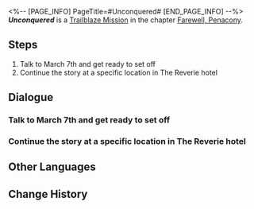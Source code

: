 <%-- [PAGE_INFO]
PageTitle=#Unconquered#
[END_PAGE_INFO] --%>
{{Stub|Dialogue.}}
{{Mission Infobox
|id            = 1034101
|title         = 
|image         = <!--Mission Unconquered.png-->
|type          = Trailblaze
|event_name    = 
|chapter       = Farewell, Penacony
|requirements  = [[Trailblaze Mission]] ''[[And on the Eighth Day]]'' completed
|summary       = The sweet dream of Order has shattered, and the Express Crew's trailblazing expedition at Penacony has come to a close. The Family invited the Express Crew to head to the Radiant Feldspar airship to participate in important talks. Meanwhile, in another corner of Dreamscape, two Stellaron Hunters are also going over their "performance" this time.
|characters    = March 7th; Trailblazer
|startLocation = [[Penacony]] - [[Golden Hour]]
|world         = Penacony
|area          = Golden Hour
|prev          = And on the Eighth Day
|next          = All About Eve
|rewards       = Trailblaze EXP*200; Stellar Jade*30; Traveler's Guide*4; Clock Credits*100; Credit*20,000
}}
'''''Unconquered''''' is a [[Trailblaze Mission]] in the chapter [[Farewell, Penacony]].

==Steps==
# Talk to March 7th and get ready to set off
# Continue the story at a specific location in The Reverie hotel

<!--
==Gameplay Notes==

--><!--
==Trial Character==

-->
==Dialogue==
{{Stub Dialogue}}
===Talk to March 7th and get ready to set off===
{{Mission Description|type=trailblaze|location=<!--to be added-->|You wake up in the dreampool and find yourself back in the real Reverie Hotel. According to March 7th, you really have woken up this time from Ena's Dream &mdash; the Stellaron was sealed while you were out, and all the major lineages, except for the Oak Family, are dealing with the aftermath. She also said that The Family has invited the Crew to The Family's Radiant Feldspar as witnesses for an important meeting.<br />High-end cruise ships, luxury banquets... Now THIS is what a celebration banquet ought to look like. What else are you waiting for? Get ready to set off.}}
{{Dialogue Start}}
:{{tx}}
{{Dialogue End}}

===Continue the story at a specific location in The Reverie hotel===
{{Dialogue Start}}
:{{tx}}
{{Dialogue End}}

==Other Languages==
{{Other Languages
|en   = Unconquered
|zhs  = 没有被征服的
|zht  = 沒有被征服的
|ja   = 征服されざる者
|ko   = 정복되지 않는 자들
|es   = Indómito
|fr   = Terrain non conquis
|ru   = Непобеждённые
|th   = ไร้ผู้ถือครอง
|vi   = Không Bị Chinh Phục
|de   = Unbezwungen
|id   = Tak Terkalahkan
|pt   = Invicto
}}

==Change History==
{{Change History|2.3}}
